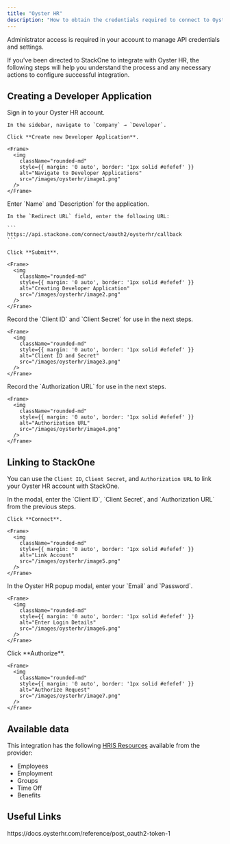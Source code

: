 ```yaml
---
title: "Oyster HR"
description: "How to obtain the credentials required to connect to Oysterhr."
---
```



<Note>
  Administrator access is required in your account to manage API credentials and settings.
</Note>

If you've been directed to StackOne to integrate with Oyster HR, the following steps will help you understand the process and any necessary actions to configure successful integration.

## Creating a Developer Application

<Steps>
  <Step title="Navigate to Developer Applications">
    Sign in to your Oyster HR account.

    In the sidebar, navigate to `Company` → `Developer`.

    Click **Create new Developer Application**.

    <Frame>
      <img
        className="rounded-md"
        style={{ margin: '0 auto', border: '1px solid #efefef' }}
        alt="Navigate to Developer Applications"
        src="/images/oysterhr/image1.png"
      />
    </Frame>
  </Step>

  <Step title="Creating a Developer Application">
    Enter `Name` and `Description` for the application.

    In the `Redirect URL` field, enter the following URL:

    ```
    https://api.stackone.com/connect/oauth2/oysterhr/callback
    ```

    Click **Submit**.

    <Frame>
      <img
        className="rounded-md"
        style={{ margin: '0 auto', border: '1px solid #efefef' }}
        alt="Creating Developer Application"
        src="/images/oysterhr/image2.png"
      />
    </Frame>
  </Step>

  <Step title="Note Client ID and Client Secret">
    Record the `Client ID` and `Client Secret` for use in the next steps.

    <Frame>
      <img
        className="rounded-md"
        style={{ margin: '0 auto', border: '1px solid #efefef' }}
        alt="Client ID and Secret"
        src="/images/oysterhr/image3.png"
      />
    </Frame>
  </Step>

  <Step title="Copy Authorization URL">
    Record the `Authorization URL` for use in the next steps.

    <Frame>
      <img
        className="rounded-md"
        style={{ margin: '0 auto', border: '1px solid #efefef' }}
        alt="Authorization URL"
        src="/images/oysterhr/image4.png"
      />
    </Frame>
  </Step>
</Steps>

## Linking to StackOne

You can use the `Client ID`, `Client Secret`, and `Authorization URL` to link your Oyster HR account with StackOne.

<Steps>
  <Step title="Link Oyster HR Account">
    In the modal, enter the `Client ID`, `Client Secret`, and `Authorization URL` from the previous steps.

    Click **Connect**.

    <Frame>
      <img
        className="rounded-md"
        style={{ margin: '0 auto', border: '1px solid #efefef' }}
        alt="Link Account"
        src="/images/oysterhr/image5.png"
      />
    </Frame>
  </Step>

  <Step title="Enter Login Details">
    In the Oyster HR popup modal, enter your `Email` and `Password`.

    <Frame>
      <img
        className="rounded-md"
        style={{ margin: '0 auto', border: '1px solid #efefef' }}
        alt="Enter Login Details"
        src="/images/oysterhr/image6.png"
      />
    </Frame>
  </Step>

  <Step title="Authorize Request">
    Click **Authorize**.

    <Frame>
      <img
        className="rounded-md"
        style={{ margin: '0 auto', border: '1px solid #efefef' }}
        alt="Authorize Request"
        src="/images/oysterhr/image7.png"
      />
    </Frame>
  </Step>
</Steps>

<IntegrationFooter />

## Available data

This integration has the following [HRIS Resources](https://docs.stackone.com/reference/getting-started-with-your-api) available from the provider:
- Employees
- Employment
- Groups
- Time Off
- Benefits

## Useful Links
<Card title="API Reference" icon="link" href="https://docs.oysterhr.com/reference/post_oauth2-token-1">
   https://docs.oysterhr.com/reference/post_oauth2-token-1
</Card>